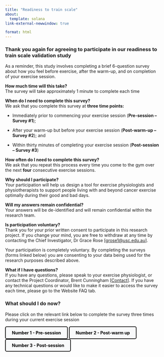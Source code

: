 ---
title: "Readiness to train scale"
about:
  template: solana
link-external-newwindow: true

format: html
---

<h3><p><b>Thank you again for agreeing to participate in our readiness to train scale validation study</h3></b></p>

<p>As a reminder, this study involves completing a brief 6-question survey about how you feel before exercise, after the warm-up, and on completion of your exercise session.</p>
</h3>

<p><b>How much time will this take?</B>  
  The survey will take approximately 1 minute to complete each time</p>

<p><b>When do I need to complete this survey?</b>  
We ask that you complete this survey at <b>three time points:</b> 
<ul><li>Immediately prior to commencing your exercise session (<b>Pre-session – Survey #1</b>); 
</li></ul>
<ul><li>After your warm-up but before your exercise session (<b>Post-warm-up – Survey #2</b>); and</li></ul>
<ul><li>Within thirty minutes of completing your exercise session (<b>Post-session – Survey #3</b>)</li></ul></p>

<p><b>How often do I need to complete this survey?</b>  
We ask that you repeat this process every time you come to the gym over the next <b>four</b> consecutive exercise sessions. </p>

<p><b>Why should I participate?</b>     
Your participation will help us design a tool for exercise physiologists and physiotherapists to support people living with and beyond cancer exercise optimally during their good and bad days.</p>

<p><b>Will my answers remain confidential?</b>  
Your answers will be de-identified and will remain confidential within the research team.
</p>

<p><b>Is participation voluntary?</b>  
Thank you for your prior written consent to participate in this research project. If you change your mind, you are free to withdraw at any time by contacting the Chief Investigator, Dr Grace Rose [<a href="mailto:grose1@usc.edu.au">grose1@usc.edu.au</a>].</p>

<p>Your participation is completely voluntary. By completing the surveys (forms linked below) you are consenting to your data being used for the research purposes described above.</p>

<p><b>What if I have questions?</b>  
If you have any questions, please speak to your exercise physiologist, or contact the Project Coordinator, Brent Cunningham [<a href="mailto:Brent.Cunningham@research.usc.edu.au">Contact</a>]. If you have any technical questions or would like to make it easier to access the survey each time, please go to the Website FAQ tab.</P>

<h3><b>What should I do now?</b></h3>
<p>  
Please click on the relevant link below to complete the survey three times during your current exercise session
</p>

```{=html}
<div class="icon-link-container"> <!-- create container for 3x links-->
  <a href="https://forms.office.com/r/7F2nS2Vpun" class="custom-box-link">
    Number 1 - Pre-session <!-- URL link text goes here -->
  </a>
  <a href="https://forms.office.com/r/eFPNSKwefk" class="custom-box-link">
    Number 2 - Post-warm up <!-- URL link text goes here -->
  </a>
  <a href="https://forms.office.com/r/VXzBdbegG4" class="custom-box-link">
    Number 3 - Post-session <!-- https://forms.office.com/Pages/ResponsePage.aspx?id=z3fjtrOdy0aRovrZYFuxXD_eOUVXgRZNpL5rAyolVbpURFVUTTNNMEZQOFc3OEI3QjBFMTZXVVQxOC4u -->
  </a>
</div>


<style> /* create a custom CSS style for URL button */
.custom-box-link {
  display: inline-block;
  padding: 10px 20px; /* Adjust padding to control size */
  border: 2px solid #000000; /* Border color and thickness */
  border-radius: 5px; /* Rounded corners, set to 0 for sharp corners */
  background-color: #f8f9fa; /* Background color */
  color: #000000; /* Text color */
  text-decoration: none; /* Remove underline */
  font-weight: bold; /* Bold text */
  font-size: 1em; /* Adjust text size */
  transition: background-color 0.3s, color 0.3s; /* Smooth transition on hover */
}

.custom-box-link:hover {
  background-color: #000000; /* Background color on hover */
  color: white; /* Text color on hover */
}
</style>
```
<p></p>

